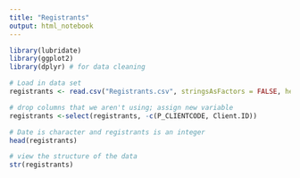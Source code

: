 ```yaml
---
title: "Registrants"
output: html_notebook
---
```




```r
library(lubridate)
library(ggplot2)
library(dplyr) # for data cleaning
```

```r
# Load in data set
registrants <- read.csv("Registrants.csv", stringsAsFactors = FALSE, header = TRUE)
```

```r
# drop columns that we aren't using; assign new variable
registrants <-select(registrants, -c(P_CLIENTCODE, Client.ID))
```

```r
# Date is character and registrants is an integer
head(registrants)
```

```r
# view the structure of the data
str(registrants)
```

